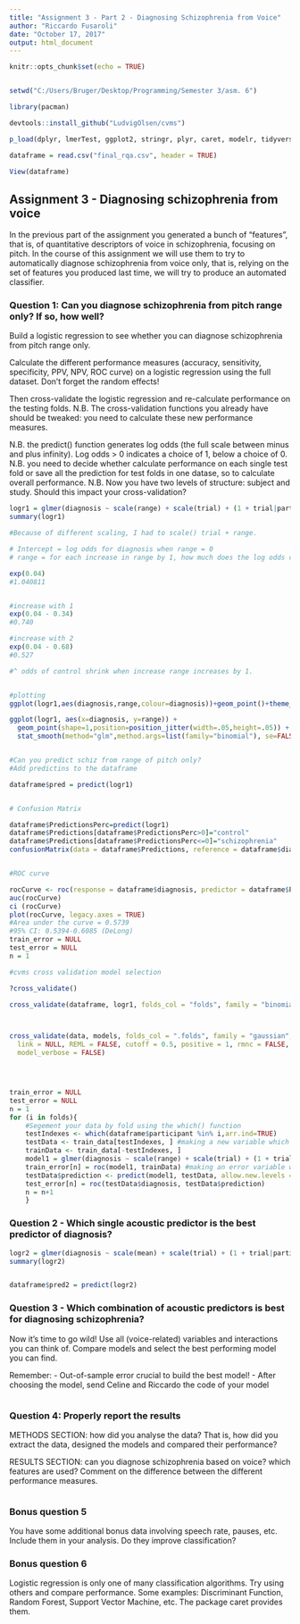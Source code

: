 ```yaml
---
title: "Assignment 3 - Part 2 - Diagnosing Schizophrenia from Voice"
author: "Riccardo Fusaroli"
date: "October 17, 2017"
output: html_document
---
```


```r
knitr::opts_chunk$set(echo = TRUE)


setwd("C:/Users/Bruger/Desktop/Programming/Semester 3/asm. 6")

library(pacman)

devtools::install_github("LudvigOlsen/cvms")

p_load(dplyr, lmerTest, ggplot2, stringr, plyr, caret, modelr, tidyverse, MASS, simr, MuMIn, cvTools, hydroGOF, lsr, pastecs, crqa, dostats, readr, stats, pROC, cvms)

dataframe = read.csv("final_rqa.csv", header = TRUE)

View(dataframe)

```

## Assignment 3 - Diagnosing schizophrenia from voice

In the previous part of the assignment you generated a bunch of "features", that is, of quantitative descriptors of voice in schizophrenia, focusing on pitch.
In the course of this assignment we will use them to try to automatically diagnose schizophrenia from voice only, that is, relying on the set of features you produced last time, we will try to produce an automated classifier.

### Question 1: Can you diagnose schizophrenia from pitch range only? If so, how well?

Build a logistic regression to see whether you can diagnose schizophrenia from pitch range only.

Calculate the different performance measures (accuracy, sensitivity, specificity, PPV, NPV, ROC curve) on a logistic regression using the full dataset. Don't forget the random effects!

Then cross-validate the logistic regression and re-calculate performance on the testing folds. N.B. The cross-validation functions you already have should be tweaked: you need to calculate these new performance measures.

N.B. the predict() function generates log odds (the full scale between minus and plus infinity). Log odds > 0 indicates a choice of 1, below a choice of 0.
N.B. you need to decide whether calculate performance on each single test fold or save all the prediction for test folds in one datase, so to calculate overall performance.
N.B. Now you have two levels of structure: subject and study. Should this impact your cross-validation?

```r

logr1 = glmer(diagnosis ~ scale(range) + scale(trial) + (1 + trial|participant), data = dataframe, family = binomial)
summary(logr1) 

#Because of different scaling, I had to scale() trial + range. 

# Intercept = log odds for diagnosis when range = 0
# range = for each increase in range by 1, how much does the log odds change (the slope) (because it is odds, it account for the non-linearityof the slope)

exp(0.04)
#1.040811


#increase with 1
exp(0.04 - 0.34)
#0.740

#increase with 2
exp(0.04 - 0.68)
#0.527

#^ odds of control shrink when increase range increases by 1.


#plotting
ggplot(logr1,aes(diagnosis,range,colour=diagnosis))+geom_point()+theme_classic()

ggplot(logr1, aes(x=diagnosis, y=range)) + 
  geom_point(shape=1,position=position_jitter(width=.05,height=.05)) + 
  stat_smooth(method="glm",method.args=list(family="binomial"), se=FALSE)


#Can you predict schiz from range of pitch only?
#Add predictins to the dataframe

dataframe$pred = predict(logr1)


# Confusion Matrix

dataframe$PredictionsPerc=predict(logr1)
dataframe$Predictions[dataframe$PredictionsPerc>0]="control"
dataframe$Predictions[dataframe$PredictionsPerc<=0]="schizophrenia"
confusionMatrix(data = dataframe$Predictions, reference = dataframe$diagnosis, positive = "schizophrenia")


#ROC curve

rocCurve <- roc(response = dataframe$diagnosis, predictor = dataframe$PredictionsPerc)
auc(rocCurve) 
ci (rocCurve)
plot(rocCurve, legacy.axes = TRUE) 
#Area under the curve = 0.5739
#95% CI: 0.5394-0.6085 (DeLong)
train_error = NULL
test_error = NULL
n = 1

#cvms cross validation model selection

?cross_validate()

cross_validate(dataframe, logr1, folds_col = "folds", family = "binomial", link = NULL, REML = FALSE)



cross_validate(data, models, folds_col = ".folds", family = "gaussian",
  link = NULL, REML = FALSE, cutoff = 0.5, positive = 1, rmnc = FALSE,
  model_verbose = FALSE)




train_error = NULL
test_error = NULL
n = 1
for (i in folds){
    #Segement your data by fold using the which() function 
    testIndexes <- which(dataframe$participant %in% i,arr.ind=TRUE)
    testData <- train_data[testIndexes, ] #making a new variable which contains the train data
    trainData <- train_data[-testIndexes, ]
    model1 = glmer(diagnosis ~ scale(range) + scale(trial) + (1 + trial|participant), data = dataframe, family = binomial) #new model w/ traindata
    train_error[n] = roc(model1, trainData) #making an error variable which contains the model
    testData$prediction <- predict(model1, testData, allow.new.levels = TRUE) #predict it for the test data
    test_error[n] = roc(testData$diagnosis, testData$prediction)
    n = n+1
    }


```

### Question 2 - Which single acoustic predictor is the best predictor of diagnosis?

```r

logr2 = glmer(diagnosis ~ scale(mean) + scale(trial) + (1 + trial|participant), data = dataframe, family = binomial)
summary(logr2)


dataframe$pred2 = predict(logr2)


```


### Question 3 - Which combination of acoustic predictors is best for diagnosing schizophrenia?

Now it's time to go wild! Use all (voice-related) variables and interactions you can think of. Compare models and select the best performing model you can find.

Remember:
- Out-of-sample error crucial to build the best model!
- After choosing the model, send Celine and Riccardo the code of your model

```r



```

### Question 4: Properly report the results

METHODS SECTION: how did you analyse the data? That is, how did you extract the data, designed the models and compared their performance?

RESULTS SECTION: can you diagnose schizophrenia based on voice? which features are used? Comment on the difference between the different performance measures.

```r



```



### Bonus question 5

You have some additional bonus data involving speech rate, pauses, etc. Include them in your analysis. Do they improve classification?

### Bonus question 6

Logistic regression is only one of many classification algorithms. Try using others and compare performance. Some examples: Discriminant Function, Random Forest, Support Vector Machine, etc. The package caret provides them.
